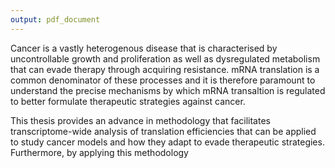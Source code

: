 ```yaml
---
output: pdf_document
---
```



\chapter{Conclusions}
 
 Cancer is a vastly heterogenous disease that is characterised by uncontrollable growth and proliferation as well as dysregulated metabolism that can evade therapy through acquiring resistance. mRNA translation is a common denominator of these processes and it is therefore paramount to understand the precise mechanisms by which mRNA transaltion is regulated to better formulate therapeutic strategies against cancer. 
 
This thesis provides an advance in methodology that facilitates transcriptome-wide analysis of translation efficiencies that can be applied to study cancer models and how they adapt to evade therapeutic strategies. Furthermore, by applying this methodology